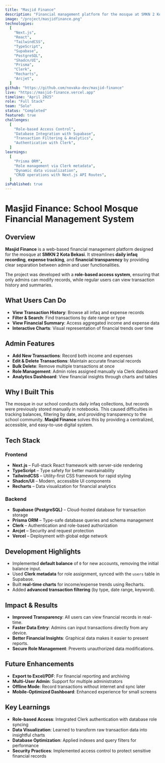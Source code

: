 ```yaml
---
title: "Masjid Finance"
description: "Financial management platform for the mosque at SMKN 2 Kota Bekasi, ensuring transparency and ease of record-keeping"
image: "/project/masjidfinance.png"
technologies:
  [
    "Next.js",
    "React",
    "TailwindCSS",
    "TypeScript",
    "Supabase",
    "PostgreSQL",
    "Shadcn/UI",
    "Prisma",
    "Clerk",
    "Recharts",
    "Arcjet",
  ]
github: "https://github.com/novaka-dev/masjid-finance"
live: "https://masjid-finance.vercel.app"
timeline: "April 2025"
role: "Full Stack"
team: "Solo"
status: "Completed"
featured: true
challenges:
  [
    "Role-based Access Control",
    "Database Integration with Supabase",
    "Transaction Filtering & Analytics",
    "Authentication with Clerk",
  ]
learnings:
  [
    "Prisma ORM",
    "Role management via Clerk metadata",
    "Dynamic data visualization",
    "CRUD operations with Next.js API Routes",
  ]
isPublished: true
---
```


# Masjid Finance: School Mosque Financial Management System

## Overview

**Masjid Finance** is a web-based financial management platform designed for the mosque at **SMKN 2 Kota Bekasi**.
It streamlines **daily infaq recording**, **expense tracking**, and **financial transparency** by providing clear separation between admin and user functionalities.

The project was developed with a **role-based access system**, ensuring that only admins can modify records, while regular users can view transaction history and summaries.

## What Users Can Do

- **View Transaction History**: Browse all infaq and expense records
- **Filter & Search**: Find transactions by date range or type
- **View Financial Summary**: Access aggregated income and expense data
- **Interactive Charts**: Visual representation of financial trends over time

## Admin Features

- **Add New Transactions**: Record both income and expenses
- **Edit & Delete Transactions**: Maintain accurate financial records
- **Bulk Delete**: Remove multiple transactions at once
- **Role Management**: Admin roles assigned manually via Clerk dashboard
- **Analytics Dashboard**: View financial insights through charts and tables

## Why I Built This

The mosque in our school conducts daily infaq collections, but records were previously stored manually in notebooks.
This caused difficulties in tracking balances, filtering by date, and providing transparency to the school community.
**Masjid Finance** solves this by providing a centralized, accessible, and easy-to-use digital system.

## Tech Stack

### Frontend

- **Next.js** – Full-stack React framework with server-side rendering
- **TypeScript** – Type safety for better maintainability
- **TailwindCSS** – Utility-first CSS framework for rapid styling
- **Shadcn/UI** – Modern, accessible UI components
- **Recharts** – Data visualization for financial analytics

### Backend

- **Supabase (PostgreSQL)** – Cloud-hosted database for transaction storage
- **Prisma ORM** – Type-safe database queries and schema management
- **Clerk** – Authentication and role-based authorization
- **Arcjet** – Security and request protection
- **Vercel** – Deployment with global edge network

## Development Highlights

- Implemented **default balance** of `0` for new accounts, removing the initial balance input.
- Used **Clerk metadata** for role assignment, synced with the `users` table in Supabase.
- Built **real-time charts** for income/expense trends using Recharts.
- Added **advanced transaction filtering** (by type, date range, keyword).

## Impact & Results

- **Improved Transparency**: All users can view financial records in real-time.
- **Faster Data Entry**: Admins can input transactions directly from any device.
- **Better Financial Insights**: Graphical data makes it easier to present reports.
- **Secure Role Management**: Prevents unauthorized data modifications.

## Future Enhancements

- **Export to Excel/PDF**: For financial reporting and archiving
- **Multi-User Admin**: Support for multiple administrators
- **Offline Mode**: Record transactions without internet and sync later
- **Mobile-Optimized Dashboard**: Enhanced experience for small screens

## Key Learnings

- **Role-based Access**: Integrated Clerk authentication with database role syncing
- **Data Visualization**: Learned to transform raw transaction data into insightful charts
- **Database Optimization**: Applied indexes and query filters for performance
- **Security Practices**: Implemented access control to protect sensitive financial records
